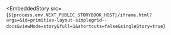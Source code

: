 
<EmbeddedStory
  src={`${process.env.NEXT_PUBLIC_STORYBOOK_HOST}/iframe.html?args=&id=primitive-layout-simplegrid--docs&viewMode=story&full=1&shortcuts=false&singleStory=true`}
></EmbeddedStory>